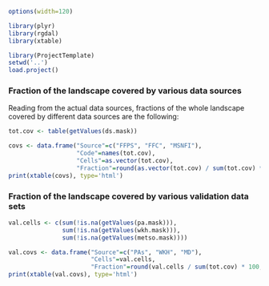 
```r
options(width=120)

library(plyr)
library(rgdal)
library(xtable)

library(ProjectTemplate)
setwd('..')
load.project()
```

### Fraction of the landscape covered by various data sources

Reading from the actual data sources, fractions of the whole landscape covered 
by different data sources are the following:

```r
tot.cov <- table(getValues(ds.mask))

covs <- data.frame("Source"=c("FFPS", "FFC", "MSNFI"),
                   "Code"=names(tot.cov),
                   "Cells"=as.vector(tot.cov),
                   "Fraction"=round(as.vector(tot.cov) / sum(tot.cov) * 100, 2))
print(xtable(covs), type='html')

```

### Fraction of the landscape covered by various validation data sets

```r

val.cells <- c(sum(!is.na(getValues(pa.mask))),
               sum(!is.na(getValues(wkh.mask))),
               sum(!is.na(getValues(metso.mask))))

val.covs <- data.frame("Source"=c("PAs", "WKH", "MD"),
                       "Cells"=val.cells,
                       "Fraction"=round(val.cells / sum(tot.cov) * 100, 2))
print(xtable(val.covs), type='html')

```
